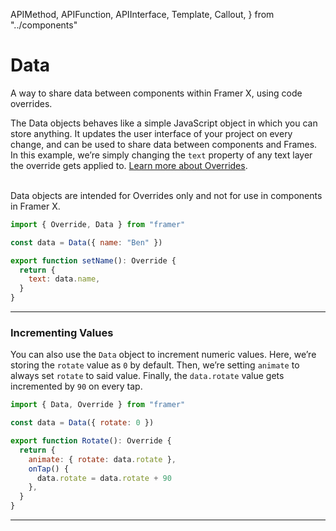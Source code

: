 <!-- 👋 Editing this file? Need help? → https://github.com/framer/api-docs/blob/master/CONTRIBUTING.md -->

  APIMethod,
  APIFunction,
  APIInterface,
  Template,
  Callout,
} from "../components"


# Data

<span className="lead">
  A way to share data between components within Framer X,
  using code overrides.
</span>

<div>

The Data objects behaves like a simple JavaScript object in which you can store anything.
It updates the user interface of your project on every change, and can be used to share data between components and Frames. In this example, we’re simply changing the `text` property of any text layer the override gets applied to. <a href="https://www.framer.com/docs/overrides">Learn more about Overrides</a>.

<br />

<Callout>
  Data objects are intended for Overrides only and not for
  use in components in Framer&nbsp;X.
</Callout>

</div>

```jsx
import { Override, Data } from "framer"

const data = Data({ name: "Ben" })

export function setName(): Override {
  return {
    text: data.name,
  }
}
```

---

### Incrementing Values

You can also use the `Data` object to increment numeric values.
Here, we’re storing the `rotate` value as `0` by default.
Then, we’re setting `animate` to always set `rotate` to said value.
Finally, the `data.rotate` value gets incremented by `90` on every tap.

```jsx
import { Data, Override } from "framer"

const data = Data({ rotate: 0 })

export function Rotate(): Override {
  return {
    animate: { rotate: data.rotate },
    onTap() {
      data.rotate = data.rotate + 90
    },
  }
}
```

---

<APIFunction name="(data:1)" />
